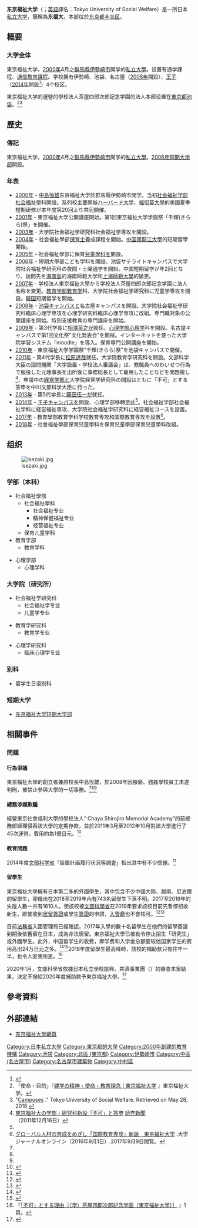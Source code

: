 {{大学(日本) | 大学名称=东京福祉大学
| ふりがな=とうきょうふくしだいがく
| 英称=Tokyo University of Social Welfare

| 图片=Tokyo University of Social Welfare.JPG
| 图片说明=池袋校区本部
| 大学设置年=2000年
| 创立年=2000年
| 学校类别=私立
| 设置者=学校法人茶屋四郎次郎记念学园
| 校训=理论与实践
| 本部所在地={{日本}}东京都丰岛区东池袋4-23-1
| 校园={{JPN}}<br />池袋（[[东京都|东京都]][[丰岛区|丰岛区]]）<br />王子（东京都[[北區_(東京都)|北區]]）<br />名古屋（[[愛知県|愛知県]][[名古屋市|名古屋市]]）<br />伊势崎（[[群马县|群马县]][[伊势崎市|伊势崎市]]）
| 学部=社会福祉学部<br />教育学部<br />心理学部
| 研究科=社会福祉学研究科<br />教育学研究科<br />心理学研究科
| 网站=[http://www.tokyo-fukushi.ac.jp/index_index.html tokyo-fukushi.ac.jp]}}

'''东京福祉大学'''（{{jpn|j=東京福祉大学|hg=とうきょうふくしだいがく|rm=Tokyo Fukushi Daigaku|f=t}}；[[英語|英語]]譯名：Tokyo University of Social Welfare{{lang|en|}}）是一所日本[[私立大学|私立大学]]，簡稱為'''东福大'''，本部位於[[东京都|东京都]][[丰岛区|丰岛区]]。

== 概要 ==
=== 大学全体 ===


東京福祉大学，[[2000年|2000年]]4月之[[群馬縣|群馬縣]][[伊勢崎市|伊勢崎市]]開学的[[私立大學|私立大學]]。设置有通学課程、[[通信教育課程|通信教育課程]]。学校拥有伊勢崎、池袋、名古屋（[[2008年|2008年]]開設）、[[王子_(東京都北区)|王子]]（[[2014年|2014年]]開設<ref name="shingakunet">{{cite web |url=http://shingakunet.com/gakko/SC003135/kanrenNews/13768/ |title=東京福祉大学、東京都北区に王子キャンパスを開設 |publisher=進学ネット |date=2014-03-13 |accessdate=2014-04-05 |archive-date=2014-04-07 |archive-url=https://web.archive.org/web/20140407072353/http://shingakunet.com/gakko/SC003135/kanrenNews/13768/ |dead-url=no }}</ref>）4个校区。

東京福祉大学的運營的學校法人茶屋四郎次郎記念学園的法人本部设置在[[東京都|東京都]][[池袋|池袋]]。<ref>「使命・目的」『[http://www.tokyo-fukushi.ac.jp/daigakusyoukai/kyouikurinen.html 建学の精神・使命・教育理念 | 東京福祉大学] {{Wayback|url=http://www.tokyo-fukushi.ac.jp/daigakusyoukai/kyouikurinen.html |date=20100115121758 }}』東京福祉大学。</ref><ref>"[http://www.tokyo-fukushi.ac.jp/english/campus.html Campuses] {{Wayback|url=http://www.tokyo-fukushi.ac.jp/english/campus.html |date=20180808053417 }}." Tokyo University of Social Welfare. Retrieved on May 28, 2018.</ref>

== 歷史 ==

=== 傳記 ===
東京福祉大学，[[2000年|2000年]]4月之[[群馬縣|群馬縣]][[伊勢崎市|伊勢崎市]]開学的[[私立大學|私立大學]]。[[2006年|2006年]][[東京福祉大学短期大学部|短期大学部]]開設。

=== 年表 ===

*[[2000年|2000年]] - [[中島恒雄|中島恒雄]]东京福祉大学於群馬縣伊勢崎市開学。当初[[社会福祉学部|社会福祉学部]][[社会福祉學|社会福祉學]]科開設。系列校主要開辦[[ハーバード大学|ハーバード大学]]、[[福坦莫大學|福坦莫大學]]的美國夏季短期研修が本年度第20回より共同開催。
*[[2001年|2001年]] - 東京福祉大学公開講座開始。第1回東京福祉大学学園祭「千輝(きらら)祭」を開催。
*[[2003年|2003年]] - 大学院社会福祉学研究科社会福祉学専攻を開設。
*[[2004年|2004年]] - 社会福祉學部[[保育士|保育士]]養成課程を開始。[[中国|中国]][[黑龍江大學|黑龍江大學]]的短期留學開始。
*[[2005年|2005年]] - 社会福祉學部に保育[[兒童學科|兒童學科]]を開設。
*[[2006年|2006年]] - 短期大學部こども学科を開設。池袋サテライトキャンパスで大学院社会福祉学研究科の夜間・土曜通学を開始。中国短期留学が年2回となり、訪問先を[[海南島|海南島]]的海南師範大学和[[上海師範大學|上海師範大學]]的變更。
*[[2007年|2007年]] - 学校法人東京福祉大學から学校法人茶屋四郎次郎記念学園に法人名称を変更。[[教育学部|教育学部]][[教育学|教育学]]科、大学院社会福祉学研究科に児童学専攻を開設。[[大韓民国|韓国]]短期留学を開始。
*[[2008年|2008年]] - [[池袋|池袋]]キャンパスと名古屋キャンパスを開設。大学院社会福祉學研究科臨床心理学専攻を心理学研究科臨床心理学専攻に改組。専門職対象の公開講座を開始。特別支援教育の専門講座を開始。
*[[2009年|2009年]] - 第3代学長に[[相澤英之|相澤英之]]が就任。[[心理学部|心理学部]][[心理学|心理学]]科を開設。名古屋キャンパスで第1回文化祭"文化発表会"を開催。インターネットを使った大学院学習システム「moodle」を導入。保育専門公開講座を開始。
*[[2010年|2010年]] - 東京福祉大学学園祭"千輝(きらら)祭"を池袋キャンパスで開催。
*[[2011年|2011年]] - 第4代学長に[[松原達哉|松原達哉]]就任。大学院教育学研究科を開設。文部科学大臣の諮問機関「大学設置・学校法人審議会」は、教職員へのわいせつ行為で服役した元理事長を出所後に事務総長として雇用したことなどを問題視し<ref>[http://www.yomiuri.co.jp/national/news/20111216-OYT1T01102.htm?from=top 東京福祉大の学部・研究科新設「不可」と答申]{{Dead link|date=2020年2月 |bot=InternetArchiveBot |fix-attempted=yes }} [[読売新聞|読売新聞]]（2011年12月16日）</ref>、申請中の[[経営学部|経営学部]]と大学院経営学研究科の開設はともに「不可」とする答申を中川文部科学大臣に行った。
*[[2013年|2013年]] - 第5代学長に[[藤田伍一|藤田伍一]]が就任。
*[[2014年|2014年]] -  [[王子_(東京都北区)|王子]]キャンパスを開設、心理学部移轉至此<ref name="shingakunet"/>。社会福祉学部社会福祉学科に経営福祉専攻、大学院社会福祉学研究科に経営福祉コースを設置。
*[[2017年|2017年]] - 教育學部教育学科学校教育専攻和国際教育専攻を設置<ref>[http://univ-journal.jp/9342/ グローバル人材の育成をめざし「国際教育専攻」新設　東京福祉大学] {{Wayback|url=http://univ-journal.jp/9342/ |date=20200202105134 }}.大学ジャーナルオンライン（2016年9月1日）.2017年9月9日閲覧。</ref>。
*[[2018年|2018年]] - 社會福祉學部保育兒童學科を保育兒童學部保育兒童學科改組。

== 组织 ==
[[File:Isezaki.jpg|right]]
=== 学部（本科） ===

*社会福祉學部
**社会福祉學科
***社会福祉专业
***精神保健福祉专业
***经营福祉专业
**保育儿童学科
*教育学部
**教育学科

*心理学部
**心理学科

=== 大学院（研究所） ===

*社会福祉学研究科
**社会福祉学专业
**儿童学专业

*教育学研究科
**教育学专业

*心理学研究科
**临床心理学专业

=== 别科 ===

*留学生日语别科

=== 短期大学 ===
*[[东京福祉大学短期大学部|东京福祉大学短期大学部]]
== 相關事件 ==
=== 問題 ===


==== 行為爭議 ====

東京福祉大學的創立者兼原校長中島恆雄，於2008年因猥褻、強姦學校員工未遂判刑，被禁止參與大學的一切事務。<ref name="nhk20111216"/><ref name="jiji20111216"/><ref name="yomiuri20111216"/>
==== 總務涉嫌欺騙 ====

經營東京社會福利大學的學校法人“ Chaya Shirojiro Memorial Academy”的前總務部經理侵吞該大學的定期存款，並於2011年3月至2012年10月對該大學進行了45次運營。費用約為1億日元。<ref name="nikkei">{{Cite web|title=学校法人元課長が1億円着服 東京福祉大を運営|url=https://www.nikkei.com/article/DGXNASDG0801K_Y4A400C1CC0000/|website=日本経済新聞 電子版|accessdate=2019-04-14|language=ja|archive-date=2019-04-14|archive-url=https://web.archive.org/web/20190414073524/https://www.nikkei.com/article/DGXNASDG0801K_Y4A400C1CC0000/|dead-url=no}}</ref>

==== 教育問題 ====

2014年度[[文部科学省|文部科学省]]「設置計画履行状況等調査」指出其中有不少問題。<ref>{{Cite web|title=設置計画履行状況等調査の結果について：文部科学省|url=http://www.mext.go.jp/a_menu/koutou/ninka/1354958.htm|website=www.mext.go.jp|accessdate=2019-06-11|archive-date=2021-03-01|archive-url=https://web.archive.org/web/20210301105458/https://www.mext.go.jp/a_menu/koutou/ninka/1354958.htm|dead-url=no}}</ref>


==== 留學生 ====

東京福祉大學擁有日本第二多的外國學生，其中包含不少中國大陸、越南、尼泊爾的留學生，卻傳出在2018至2019年內有743名留學生下落不明。2017至2019年的失蹤人數一共有1610人。使該校被[[文部科學省|文部科學省]]在2019年要求該校目前先暫停招收新生，即使收到[[簽證|居留簽證]]或學生[[簽證|簽證]]的申請，[[入境管理廳|入管廳]]也不會核可。<ref>{{cite news |url=https://www.nikkei.com/article/DGXMZO45980550R10C19A6CC1000/ |title=ずさん運営の東京福祉大　留学生、入学直後に不明も 教室は雑居ビル、机の横にトイレ |publisher=[[産経新聞|産経新聞]] |date=2019-06-11 |accessdate=2019-07-29 |archive-date=2019-07-29 |archive-url=https://web.archive.org/web/20190729173434/https://www.nikkei.com/article/DGXMZO45980550R10C19A6CC1000/ |dead-url=no }}</ref><ref>{{cite web |url=https://www.nikkei.com/article/DGXMZO45980550R10C19A6CC1000/ |title=ずさん運営の東京福祉大　留学生、入学直後に不明も 教室は雑居ビル、机の横にトイレ |publisher=[[産経新聞|産経新聞]] |date=2019-06-11 |accessdate=2019-07-29 |archive-date=2019-07-29 |archive-url=https://web.archive.org/web/20190729173434/https://www.nikkei.com/article/DGXMZO45980550R10C19A6CC1000/ |dead-url=no }}</ref>

目前[[法務省|法務省]]入國管理局已經確認，2017年入學的數十名留學生在他們的留學簽證到期後依舊留在日本，成為非法居留。東京福祉大學已被勒令停止招生「研究生」或外國學生。此外，中国留学生的收费，即学费和入学金总额要较他国家学生的费用高出24万[[日元|日元]]之多。<ref>{{cite web |url=https://www.tokyo-np.co.jp/s/article/2019072501002046.html |title=留学生受け入れ停止を指導、愛知　東京福祉大系に県が |publisher=[[東京新聞|東京新聞]] |date=2019-07-25 |accessdate=2019-07-29 |archive-date=2019-07-29 |archive-url=https://web.archive.org/web/20190729173435/https://www.tokyo-np.co.jp/s/article/2019072501002046.html |dead-url=no }}</ref><ref>{{cite web |url=https://www.asahi.com/articles/ASM6B7HZZM6BUTIL05J.html |title=教室の中にトイレ、銭湯２階が大学…　東京福祉大の実態 |publisher=[[朝日新聞|朝日新聞]] |date=2019-06-11 |accessdate=2019-07-29 |archive-date=2019-07-28 |archive-url=https://web.archive.org/web/20190728084753/https://www.asahi.com/articles/ASM6B7HZZM6BUTIL05J.html |dead-url=no }}</ref>2018年度留學生最高峰時，該校的補助款只有往年一半，也令人匪夷所思。<ref name="besshi_1">『[http://www.mext.go.jp/component/b_menu/shingi/toushin/__icsFiles/afieldfile/2011/12/16/1314013_3_1.pdf 「不可」とする理由［（学）茶屋四郎次郎記念学園（東京福祉大学）］] {{Wayback|url=http://www.mext.go.jp/component/b_menu/shingi/toushin/__icsFiles/afieldfile/2011/12/16/1314013_3_1.pdf |date=20210302130157 }}』1頁。</ref>

2020年1月，文部科學省依據日本私立學校振興、共濟事業團（{{lang|ja|日本私立学校振興・共済事業団}}）的審查本案結果，決定不撥給2020年度補助款予東京福祉大學。<ref>{{cite news |url=https://www3.nhk.or.jp/news/html/20200121/k10012252711000.html |title=東京福祉大に私学助成金不交付 外国人留学生1600人超が不明 |publisher=NHK |date=2020-01-21 |language=ja |access-date=2020-01-21 |archive-url=https://web.archive.org/web/20200121040050/https://www3.nhk.or.jp/news/html/20200121/k10012252711000.html |archive-date=2020-01-21 |dead-url=yes }}</ref>

== 參考資料 ==
{{Reflist|3}}

==外部連結==
*[http://www.tokyo-fukushi.ac.jp/index_index.html 东京福祉大学網頁]{{Wayback|url=http://www.tokyo-fukushi.ac.jp/index_index.html |date=20150921004248 }}{{ja}}

{{Authority control}}
[[Category:日本私立大學|Category:日本私立大學]]
[[Category:東京都的大學|Category:東京都的大學]]
[[Category:2000年創建的教育機構|Category:2000年創建的教育機構]]
[[Category:池袋|Category:池袋]]
[[Category:北區_(東京都)|Category:北區 (東京都)]]
[[Category:伊勢崎市|Category:伊勢崎市]]
[[Category:中區_(名古屋市)|Category:中區 (名古屋市)]]
[[Category:名古屋市建築物|Category:名古屋市建築物]]
[[Category:中村區|Category:中村區]]